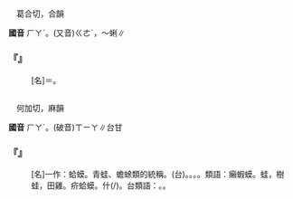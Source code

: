 
=={{ruby|蛤|ㄏㄚˊ}}==

　葛合切，合韻

'''國音''' <rt>ㄏㄚˊ</rt>。(又音)<rt>ㄍㄜˊ</rt>，～蜊∥

    

==='''『{{ruby|蛤|ㄏㄚˊ}}{{ruby|蟆|·ㄇㄚˊ}}』'''===
: [名]＝{{ruby|蝦|ㄏㄚˊ}}{{ruby|蟆|·ㄇㄚˊ}}。
    

=={{ruby|蝦|ㄏㄚˊ}}==

　何加切，麻韻

'''國音''' <rt>ㄏㄚˊ</rt>。(破音)<rt>ㄒㄧㄚ</rt>∥台甘

    

==='''『{{ruby|蝦|ㄏㄚˊ}}{{ruby|蟆|·ㄇㄚˊ}}』'''===
: [名]一作：蛤蟆。青蛙、蟾蜍類的統稱。(台){{ruby|田|ㄘㄢˊ}}{{ruby|蛤|ㄍㄚㆴ}}{{ruby|仔|ㄚ}}。{{ruby|水|ㄗㄨㄧˋ}}{{ruby|雞|ㄍㄨㆤ/ㄍㆤ}}。{{ruby|蟑|ㄐㄧㆧ/ㄐㄧㆫ}}{{ruby|<mark>&#xf8fef;</mark>|ㄐㄧˊ}}。{{ruby|石|ㄐㄧㄜㆷ ͘}}{{ruby|降|ㄍㄤ˪}}。類語：癩蝦蟆。蛙，樹蛙，田雞。疥蛤蟆。{{ruby|蛤|ㄏㄚˋ}}什{{ruby|螞|ㄇㄚˇ}}(/{{ruby|哈|ㄏㄚㆷ}}{{ruby|士|ㄕˋ}}{{ruby|蟆|ㄇㄚˊ}})。台類語：{{ruby|青|ㄑㆪ}}{{ruby|虳|ㄧㄜㆷ}}。{{ruby|( )|ㆰ˫}}{{ruby|( )|ㆠㄨㆤˊ}}{{ruby|仔|ㄚ}}。
    
